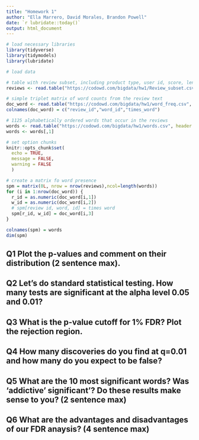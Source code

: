 ```yaml
---
title: "Homework 1"
author: "Ella Marrero, David Morales, Brandon Powell"
date: `r lubridate::today()`
output: html_document
---
```


```r
# load necessary libraries
library(tidyverse)
library(tidymodels)
library(lubridate)

# load data

# table with review subset, including product type, user id, score, length, etc. 
reviews <- read.table("https://codowd.com/bigdata/hw1/Review_subset.csv", header = TRUE)

# simple triplet matrix of word counts from the review text 
doc_word <- read.table("https://codowd.com/bigdata/hw1/word_freq.csv", header = FALSE)
colnames(doc_word) = c("review_id","word_id","times_word")

# 1125 alphabetically ordered words that occur in the reviews
words <- read.table("https://codowd.com/bigdata/hw1/words.csv", header = F)
words <- words[,1]

# set option chunks
knitr::opts_chunk$set(
  echo = TRUE,
  message = FALSE,
  warning = FALSE
  )
```

```r
# create a matrix fo word presence
spm = matrix(0L, nrow = nrow(reviews),ncol=length(words))
for (i in 1:nrow(doc_word)) { 
  r_id = as.numeric(doc_word[i,1])
  w_id = as.numeric(doc_word[i,2])
  # spm[review id, word, id] = times word 
  spm[r_id, w_id] = doc_word[i,3]
}

colnames(spm) = words
dim(spm)
```
## Q1 Plot the p-values and comment on their distribution (2 sentence max). 

## Q2 Let's do standard statistical testing. How many tests are significant at the alpha level 0.05 and 0.01?

## Q3 What is the p-value cutoff for 1% FDR? Plot the rejection region. 

## Q4 How many discoveries do you find at q=0.01 and how many do you expect to be false? 

## Q5 What are the 10 most significant words? Was 'addictive' significant'? Do these results make sense to you? (2 sentence max) 

## Q6 What are the advantages and disadvantages of our FDR anaysis? (4 sentence max) 


